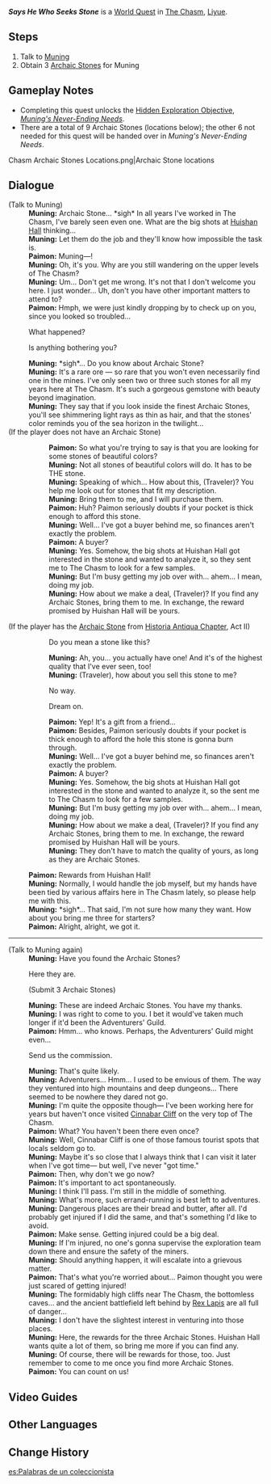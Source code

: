 {{stub|Check dialogue for
* If [[Archaic Stone (Says He Who Seeks Stone)]] is in Inventory, but [[Archaic Stone]] from Historia Antiqua Act II has not been obtained
* Talk Again dialogue after accepting the quest, but before any Archaic Stones are in Inventory}}
{{Quest Infobox
|id            = 
|image         = NPC Location Muning Context.png
|type          = World
|summary       = 
|requirement   = Complete ''[[Surreptitious Seven-Star Seal Sundering]]''
|characters    = Traveler; Paimon; Muning
|startLocation = [[The Chasm]], [[Liyue]]
|region        = Liyue
|area          = The Chasm
|exp           = 150
|mora          = 30,000
|primogems     = 20
|rep           = Liyue
|repAmt        = 20
|repOrder      = 152
}}

'''''Says He Who Seeks Stone''''' is a [[World Quest]] in [[The Chasm]], [[Liyue]].

==Steps==
# Talk to [[Muning]]
# Obtain 3 [[Archaic Stone (Says He Who Seeks Stone)|Archaic Stones]] for Muning

==Gameplay Notes==
* Completing this quest unlocks the [[Hidden Exploration Objective]], ''[[Muning's Never-Ending Needs]]''.
* There are a total of 9 Archaic Stones (locations below); the other 6 not needed for this quest will be handed over in ''Muning's Never-Ending Needs''.
<gallery>
Chasm Archaic Stones Locations.png|Archaic Stone locations
</gallery>

==Dialogue==
{{Quest Description|Help Muning to complete Huishan Hall's bounty and find Archaic Stone distributed throughout The Chasm's upper levels...}}
{{Dialogue start}}
;(Talk to Muning)
:'''Muning:''' Archaic Stone... *sigh* In all years I've worked in The Chasm, I've barely seen even one. What are the big shots at [[Huishan Hall]] thinking...
:'''Muning:''' Let them do the job and they'll know how impossible the task is.
:'''Paimon:''' Muning&mdash;!
:'''Muning:''' Oh, it's you. Why are you still wandering on the upper levels of The Chasm?
:'''Muning:''' Um... Don't get me wrong. It's not that I don't welcome you here. I just wonder... Uh, don't you have other important matters to attend to?
:'''Paimon:''' Hmph, we were just kindly dropping by to check up on you, since you looked so troubled...
:{{DIcon}} What happened?
:{{DIcon}} Is anything bothering you?
:'''Muning:''' *sigh*... Do you know about Archaic Stone?
:'''Muning:''' It's a rare ore &mdash; so rare that you won't even necessarily find one in the mines. I've only seen two or three such stones for all my years here at The Chasm. It's such a gorgeous gemstone with beauty beyond imagination.
:'''Muning:''' They say that if you look inside the finest Archaic Stones, you'll see shimmering light rays as thin as hair, and that the stones' color reminds you of the sea horizon in the twilight...
;(If the player does not have an Archaic Stone)
::'''Paimon:''' So what you're trying to say is that you are looking for some stones of beautiful colors?
::'''Muning:''' Not all stones of beautiful colors will do. It has to be THE stone.
::'''Muning:''' Speaking of which... How about this, (Traveler)? You help me look out for stones that fit my description.
::'''Muning:''' Bring them to me, and I will purchase them.
::'''Paimon:''' Huh? Paimon seriously doubts if your pocket is thick enough to afford this stone.
::'''Muning:''' Well... I've got a buyer behind me, so finances aren't exactly the problem.
::'''Paimon:''' A buyer?
::'''Muning:''' Yes. Somehow, the big shots at Huishan Hall got interested in the stone and wanted to analyze it, so they sent me to The Chasm to look for a few samples.
::'''Muning:''' But I'm busy getting my job over with... ahem... I mean, doing my job.
::'''Muning:''' How about we make a deal, (Traveler)? If you find any Archaic Stones, bring them to me. In exchange, the reward promised by Huishan Hall will be yours.
;(If the player has the [[Archaic Stone]] from [[Historia Antiqua Chapter]], Act II)<!--Likely the one from Zhongli's story quest since it's "a gift from friend".-->
::{{DIcon}} Do you mean a stone like this?
::'''Muning:''' Ah, you... you actually have one! And it's of the highest quality that I've ever seen, too!
::'''Muning:''' (Traveler), how about you sell this stone to me?
::{{DIcon}} No way.
::{{DIcon}} Dream on.
::'''Paimon:''' Yep! It's a gift from a friend...
::'''Paimon:''' Besides, Paimon seriously doubts if your pocket is thick enough to afford the hole this stone is gonna burn through.
::'''Muning:''' Well... I've got a buyer behind me, so finances aren't exactly the problem.
::'''Paimon:''' A buyer?
::'''Muning:''' Yes. Somehow, the big shots at Huishan Hall got interested in the stone and wanted to analyze it, so the sent me to The Chasm to look for a few samples.
::'''Muning:''' But I'm busy getting my job over with... ahem... I mean, doing my job.
::'''Muning:''' How about we make a deal, (Traveler)? If you find any Archaic Stones, bring them to me. In exchange, the reward promised by Huishan Hall will be yours.
::'''Muning:''' They don't have to match the quality of yours, as long as they are Archaic Stones.
:'''Paimon:''' Rewards from Huishan Hall!
:'''Muning:''' Normally, I would handle the job myself, but my hands have been tied by various affairs here in The Chasm lately, so please help me with this.
:'''Muning:''' *sigh*... That said, I'm not sure how many they want. How about you bring me three for starters?
:'''Paimon:''' Alright, alright, we got it.
----
;(Talk to Muning again)
:'''Muning:''' Have you found the Archaic Stones?
:{{DIcon}} Here they are.
:;(Submit 3 Archaic Stones)
:'''Muning:''' These are indeed Archaic Stones. You have my thanks.
:'''Muning:''' I was right to come to you. I bet it would've taken much longer if it'd been the Adventurers' Guild.
:'''Paimon:''' Hmm... who knows. Perhaps, the Adventurers' Guild might even...
:{{DIcon}} Send us the commission.
:'''Muning:''' That's quite likely.
:'''Muning:''' Adventurers... Hmm... I used to be envious of them. The way they ventured into high mountains and deep dungeons... There seemed to be nowhere they dared not go.
:'''Muning:''' I'm quite the opposite though&mdash; I've been working here for years but haven't once visited [[Cinnabar Cliff]] on the very top of The Chasm.
:'''Paimon:''' What? You haven't been there even once?
:'''Muning:''' Well, Cinnabar Cliff is one of those famous tourist spots that locals seldom go to.
:'''Muning:''' Maybe it's so close that I always think that I can visit it later when I've got time&mdash; but well, I've never "got time."
:'''Paimon:''' Then, why don't we go now?
:'''Paimon:''' It's important to act spontaneously.
:'''Muning:''' I think I'll pass. I'm still in the middle of something.
:'''Muning:''' What's more, such errand-running is best left to adventures.
:'''Muning:''' Dangerous places are their bread and butter, after all. I'd probably get injured if I did the same, and that's something I'd like to avoid.
:'''Paimon:''' Make sense. Getting injured could be a big deal.
:'''Muning:''' If I'm injured, no one's gonna supervise the exploration team down there and ensure the safety of the miners.
:'''Muning:''' Should anything happen, it will escalate into a grievous matter.
:'''Paimon:''' That's what you're worried about... Paimon thought you were just scared of getting injured!
:'''Muning:''' The formidably high cliffs near The Chasm, the bottomless caves... and the ancient battlefield left behind by [[Morax|Rex Lapis]] are all full of danger...
:'''Muning:''' I don't have the slightest interest in venturing into those places.
:'''Muning:''' Here, the rewards for the three Archaic Stones. Huishan Hall wants quite a lot of them, so bring me more if you can find any.
:'''Muning:''' Of course, there will be rewards for those, too. Just remember to come to me once you find more Archaic Stones.
:'''Paimon:''' You can count on us!
{{Dialogue end}}

==Video Guides==
{{EVT
|video1   = https://youtu.be/XU1w5DnKxLM
|caption1 = Says He Who Seeks Stone Guide

|video2   = Vqbl0JArL38
|caption2 = Complete Guide With 9 Archaic Stones

|video3   = https://youtu.be/XRJPkHPs-T8
|caption3 = Quick Guide: 9 Archaic Stones Location
}}

==Other Languages==
{{Other Languages
|en      = Says He Who Seeks Stone
|zhs     = 藏石者言
|zhs_rm  = Cángshízhě Yán
|zht     = 藏石者言
|zht_rm  = Cángshízhě Yán
|zh_tl   = Words of the Stone-Hider
|ja      = 石を隠した者は言う
|ja_rm   = Ishi wo Kakushita-mono wa Iu{{Assumed}}
|ja_tl   = The One Who Hid the Stones Says
|ko      = 돌을 숨긴 {{tt|자|者}}의 말
|ko_rm   = Dol-eul Sumgin Ja-ui Mal
|ko_tl   = The Word of Man Who hid the Stone
|es      = Palabras de un coleccionista
|es_tl   = Words of a Collector
|fr      = Les paroles d'un chercheur de pierres
|fr_tl   = The Words of a Stone Seeker
|ru      = Речи ищущего камни
|ru_tl   = Words of Stone Seeker
|th      = เรื่องเล่านักสะสมหิน
|th_rm   = Rueang lao nak sasom hin
|th_tl   = 
|vi      = Lời Người {{tt|Sưu Tầm|搜尋}} Đá
|vi_tl   = Words of the Stone Collector
|de      = Worte des Steinsammlers
|de_tl   = Words of the Stone Collector
|id      = Perkataan Kolektor Batu
|id_tl   = Words of the Stone Collector
|pt      = Disse Aquele que Busca a Pedra
|pt_tl   = 
|tr      = Taşı Aradığını İddia Eden Adam
|tr_tl   = 
|it      = Dice il cercatore di pietre
|it_tl   = 
}}

==Change History==
{{Change History|2.6}}

[[es:Palabras de un coleccionista]]